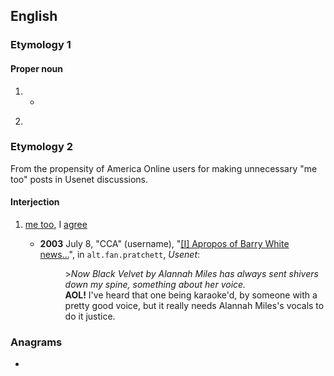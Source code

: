 {{also|aol|äol.}}
==English==
{{wikipedia}}

===Etymology 1===

====Proper noun====
{{en-proper noun}}

# {{initialism of|{{w|America Online}}|lang=en}}
#* {{quote-text|lang=en|year=2014|author=Brian S. McWilliams|title=Spam Kings|page=85|passage=(Mad Pierre had showered her with his customary praise as well, exclaiming on IRC that she made him behave “like a testosteronal teenager in an '''AOL''' chat room”—a line that Shiksaa was quick to appropriate for use in her Usenet signature.)}}
# {{lb|en|computing}} {{initialism of|aspect-oriented language|lang=en}}

===Etymology 2===
From the propensity of America Online users for making unnecessary "me too" posts in Usenet discussions.

====Interjection====
{{en-intj}}

# {{lb|en|internet slang|humorous}} [[me too]], I [[agree]]
#* '''2003''' July 8, "CCA" (username), "[https://groups.google.com/d/msg/alt.fan.pratchett/QYFAdj2hVmw/G0DrxFpQD8QJ <nowiki>[I]</nowiki> Apropos of Barry White news...]", in <tt>alt.fan.pratchett</tt>, ''Usenet'':
#*: >''Now Black Velvet by Alannah Miles{{SIC}} has always sent shivers down my spine, something about her voice.''
#*: '''AOL!''' I've heard that one being karaoke'd, by someone with a pretty good voice, but it really needs Alannah Miles's vocals to do it justice.

===Anagrams===
* {{anagrams|en|a=alo|-ola|LOA|Lao|Loa|OAL|Ola|loa|ola}}